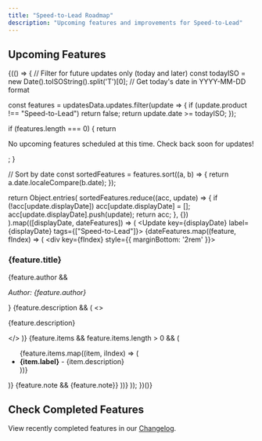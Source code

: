 ```yaml
---
title: "Speed-to-Lead Roadmap"
description: "Upcoming features and improvements for Speed-to-Lead"
---
```



## Upcoming Features

{(() => {
  // Filter for future updates only (today and later)
  const todayISO = new Date().toISOString().split('T')[0]; // Get today's date in YYYY-MM-DD format
  
  const features = updatesData.updates.filter(update => {
    if (update.product !== "Speed-to-Lead") return false;
    return update.date >= todayISO;
  });
  
  if (features.length === 0) {
    return <p>No upcoming features scheduled at this time. Check back soon for updates!</p>;
  }
  
  // Sort by date
  const sortedFeatures = features.sort((a, b) => {
    return a.date.localeCompare(b.date);
  });
  
  return Object.entries(
    sortedFeatures.reduce((acc, update) => {
      if (!acc[update.displayDate]) acc[update.displayDate] = [];
      acc[update.displayDate].push(update);
      return acc;
    }, {})
  ).map(([displayDate, dateFeatures]) => (
    <Update key={displayDate} label={displayDate} tags={["Speed-to-Lead"]}>
      {dateFeatures.map((feature, fIndex) => (
        <div key={fIndex} style={{ marginBottom: '2rem' }}>
          <h3>{feature.title}</h3>
          {feature.author && <p><em>Author: {feature.author}</em></p>}
          {feature.description && (
            <>
              <br />
              <p>{feature.description}</p>
            </>
          )}
          {feature.items && feature.items.length > 0 && (
            <ul>
              {feature.items.map((item, iIndex) => (
                <li key={iIndex}>
                  <strong>{item.label}</strong> - {item.description}
                </li>
              ))}
            </ul>
          )}
          {feature.note && <Note>{feature.note}</Note>}
        </div>
      ))}
    </Update>
  ));
})()}

## Check Completed Features

View recently completed features in our [Changelog](/changelog).